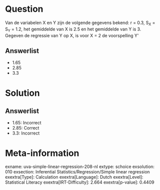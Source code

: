 Question
========

Van de variabelen X en Y zijn de volgende gegevens bekend: r = 0.3, S~X~
= S~Y~ = 1.2, het gemiddelde van X is 2.5 en het gemiddelde van Y is 3.
Gegeven de regressie van Y op X, is voor X = 2 de voorspelling Y\'

Answerlist
----------

* 1.65
* 2.85
* 3.3

Solution
========

Answerlist
----------

* 1.65: Incorrect
* 2.85: Correct
* 3.3: Incorrect

Meta-information
================
exname: uva-simple-linear-regression-208-nl
extype: schoice
exsolution: 010
exsection: Inferential Statistics/Regression/Simple linear regression
exextra[Type]: Calculation
exextra[Language]: Dutch
exextra[Level]: Statistical Literacy
exextra[IRT-Difficulty]: 2.664
exextra[p-value]: 0.4409
